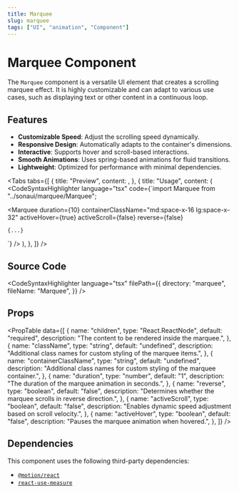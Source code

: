 ```yaml
---
title: Marquee
slug: marquee
tags: ["UI", "animation", "Component"]
---
```


# Marquee Component

The `Marquee` component is a versatile UI element that creates a scrolling marquee effect. It is highly customizable and can adapt to various use cases, such as displaying text or other content in a continuous loop.

## Features

- **Customizable Speed**: Adjust the scrolling speed dynamically.
- **Responsive Design**: Automatically adapts to the container's dimensions.
- **Interactive**: Supports hover and scroll-based interactions.
- **Smooth Animations**: Uses spring-based animations for fluid transitions.
- **Lightweight**: Optimized for performance with minimal dependencies.


<Divider />

<Tabs
  tabs={[
    {
      title: "Preview",
      content: <ComponentPreview componentPath="Marquee_ex.tsx" />,
    },
    {
      title: "Usage",
      content: (
<CodeSyntaxHighlighter 
  language="tsx"
  code={`import Marquee from "../sonaui/marquee/Marquee";

<Marquee
  duration={10}
  containerClassName="md:space-x-16 lg:space-x-32"
  activeHover={true}
  activeScroll={false}
  reverse={false}
>
    {...}
</Marquee>
`} />
      ),
    },
  ]}
/>

## Source Code

<CodeSyntaxHighlighter
  language="tsx"
  filePath={{
    directory: "marquee",
    fileName: "Marquee",
  }}
/>

## Props

<PropTable
  data={[
    {
      name: "children",
      type: "React.ReactNode",
      default: "required",
      description: "The content to be rendered inside the marquee.",
    },
    {
      name: "className",
      type: "string",
      default: "undefined",
      description:
        "Additional class names for custom styling of the marquee items.",
    },
    {
      name: "containerClassName",
      type: "string",
      default: "undefined",
      description:
        "Additional class names for custom styling of the marquee container.",
    },
    {
      name: "duration",
      type: "number",
      default: "1",
      description: "The duration of the marquee animation in seconds.",
    },
    {
      name: "reverse",
      type: "boolean",
      default: "false",
      description:
        "Determines whether the marquee scrolls in reverse direction.",
    },
    {
      name: "activeScroll",
      type: "boolean",
      default: "false",
      description: "Enables dynamic speed adjustment based on scroll velocity.",
    },
    {
      name: "activeHover",
      type: "boolean",
      default: "false",
      description: "Pauses the marquee animation when hovered.",
    },
  ]}
/>

## Dependencies

This component uses the following third-party dependencies:

- [`@motion/react`](https://motion.dev/)
- [`react-use-measure`](https://github.com/pmndrs/react-use-measure)
